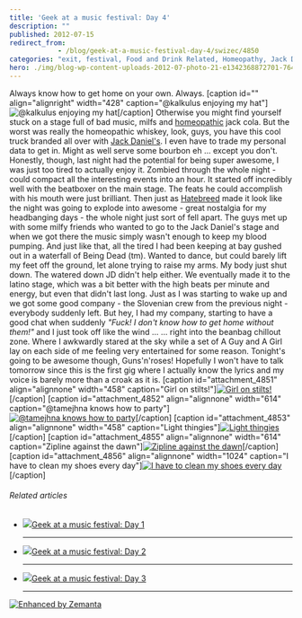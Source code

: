 ```yaml
---
title: 'Geek at a music festival: Day 4'
description: ""
published: 2012-07-15
redirect_from: 
            - /blog/geek-at-a-music-festival-day-4/swizec/4850
categories: "exit, festival, Food and Drink Related, Homeopathy, Jack Daniel, Liquor and Wine, Travel + Events"
hero: ./img/blog-wp-content-uploads-2012-07-photo-21-e1342368872701-764x1024.jpg
---
```

Always know how to get home on your own. Always. \[caption id=&quot;&quot; align=&quot;alignright&quot; width=&quot;428&quot; caption=&quot;@kalkulus enjoying my hat&quot;]![@kalkulus enjoying my hat](http://distilleryimage2.instagram.com/1aabd8acce2611e19b0622000a1e8a4f_7.jpg "@kalkulus enjoying my hat")\[/caption] Otherwise you might find yourself stuck on a stage full of bad music, milfs and [homeopathic](http://en.wikipedia.org/wiki/Homeopathy "Homeopathy") jack cola. But the worst was really the homeopathic whiskey, look, guys, you have this cool truck branded all over with [Jack Daniel&#x27;s](http://en.wikipedia.org/wiki/Jack_Daniel%27s "Jack Daniel&#x27;s"). I even have to trade my personal data to get in. Might as well serve some bourbon eh ... except you don&#x27;t. Honestly, though, last night had the potential for being super awesome, I was just too tired to actually enjoy it. Zombied through the whole night - could compact all the interesting events into an hour. It started off incredibly well with the beatboxer on the main stage. The feats he could accomplish with his mouth were just brilliant. Then just as [Hatebreed](http://www.hatebreed.com/ "Hatebreed") made it look like the night was going to explode into awesome - great nostalgia for my headbanging days - the whole night just sort of fell apart. The guys met up with some milfy friends who wanted to go to the Jack Daniel&#x27;s stage and when we got there the music simply wasn&#x27;t enough to keep my blood pumping. And just like that, all the tired I had been keeping at bay gushed out in a waterfall of Being Dead (tm). Wanted to dance, but could barely lift my feet off the ground, let alone trying to raise my arms. My body just shut down. The watered down JD didn&#x27;t help either. We eventually made it to the latino stage, which was a bit better with the high beats per minute and energy, but even that didn&#x27;t last long. Just as I was starting to wake up and we got some good company - the Slovenian crew from the previous night - everybody suddenly left. But hey, I had my company, starting to have a good chat when suddenly _&quot;Fuck! I don&#x27;t know how to get home without them!&quot;_ and I just took off like the wind ... ... right into the beanbag chillout zone. Where I awkwardly stared at the sky while a set of A Guy and A Girl lay on each side of me feeling very entertained for some reason. Tonight&#x27;s going to be awesome though, Guns&#x27;n&#x27;roses! Hopefully I won&#x27;t have to talk tomorrow since this is the first gig where I actually know the lyrics and my voice is barely more than a croak as it is. \[caption id=&quot;attachment_4851&quot; align=&quot;alignnone&quot; width=&quot;458&quot; caption=&quot;Girl on stilts!&quot;][![Girl on stilts!](./img/blog-wp-content-uploads-2012-07-photo-21-e1342368872701-764x1024.jpg "Girl on stilts!")](http://swizec.com/blog/wp-content/uploads/2012/07/photo-21.jpeg)\[/caption] \[caption id=&quot;attachment_4852&quot; align=&quot;alignnone&quot; width=&quot;614&quot; caption=&quot;@tamejhna knows how to party&quot;][![@tamejhna knows how to party](./img/blog-wp-content-uploads-2012-07-photo-41-e1342368973262-1024x764.jpg "@tamejhna knows how to party")](http://swizec.com/blog/wp-content/uploads/2012/07/photo-41.jpeg)\[/caption] \[caption id=&quot;attachment_4853&quot; align=&quot;alignnone&quot; width=&quot;458&quot; caption=&quot;Light thingies&quot;][![Light thingies](./img/blog-wp-content-uploads-2012-07-photo-32-e1342369052888-764x1024.jpg "Light thingies")](http://swizec.com/blog/wp-content/uploads/2012/07/photo-32.jpeg)\[/caption] \[caption id=&quot;attachment_4855&quot; align=&quot;alignnone&quot; width=&quot;614&quot; caption=&quot;Zipline against the dawn&quot;][![Zipline against the dawn](./img/blog-wp-content-uploads-2012-07-zipline-e1342369138635-1024x764.jpg "Zipline against the dawn")](http://swizec.com/blog/wp-content/uploads/2012/07/zipline.jpeg)\[/caption] \[caption id=&quot;attachment_4856&quot; align=&quot;alignnone&quot; width=&quot;1024&quot; caption=&quot;I have to clean my shoes every day&quot;][![I have to clean my shoes every day](./img/blog-wp-content-uploads-2012-07-photo3-1024x764.jpg "I have to clean my shoes every day")](http://swizec.com/blog/wp-content/uploads/2012/07/photo3.jpeg)\[/caption]

###### Related articles

- [![](http://i.zemanta.com/100106846_80_80.jpg)](http://swizec.com/blog/geek-at-a-music-festival-day-1/swizec/4825)[Geek at a music festival: Day 1](http://swizec.com/blog/geek-at-a-music-festival-day-1/swizec/4825)

  * * *

- [![](http://i.zemanta.com/100305583_80_80.jpg)](http://swizec.com/blog/geek-at-a-music-festival-day-2/swizec/4830)[Geek at a music festival: Day 2](http://swizec.com/blog/geek-at-a-music-festival-day-2/swizec/4830)

  * * *

- [![](http://i.zemanta.com/100568602_80_80.jpg)](http://swizec.com/blog/geek-at-a-music-festival-day-3/swizec/4838)[Geek at a music festival: Day 3](http://swizec.com/blog/geek-at-a-music-festival-day-3/swizec/4838)

  * * *

[![Enhanced by Zemanta](http://img.zemanta.com/zemified_e.png?x-id=437bff9f-68d7-43ba-9e9f-88d47eb0a0a7)](http://www.zemanta.com/?px "Enhanced by Zemanta")